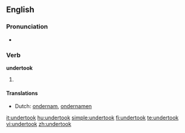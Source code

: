 ==English==

===Pronunciation===
* {{IPA|/ʌndəɻ'tʊk/}}
*: {{rhymes|ʊk}}

===Verb===
'''undertook'''

# {{past tense of|[[undertake]]}}

====Translations====
{{trans-top|past tense of undertake}}
* Dutch: [[ondernam]], [[ondernamen]]
{{trans-mid}}
{{trans-bottom}}

[[it:undertook]]
[[hu:undertook]]
[[simple:undertook]]
[[fi:undertook]]
[[te:undertook]]
[[vi:undertook]]
[[zh:undertook]]